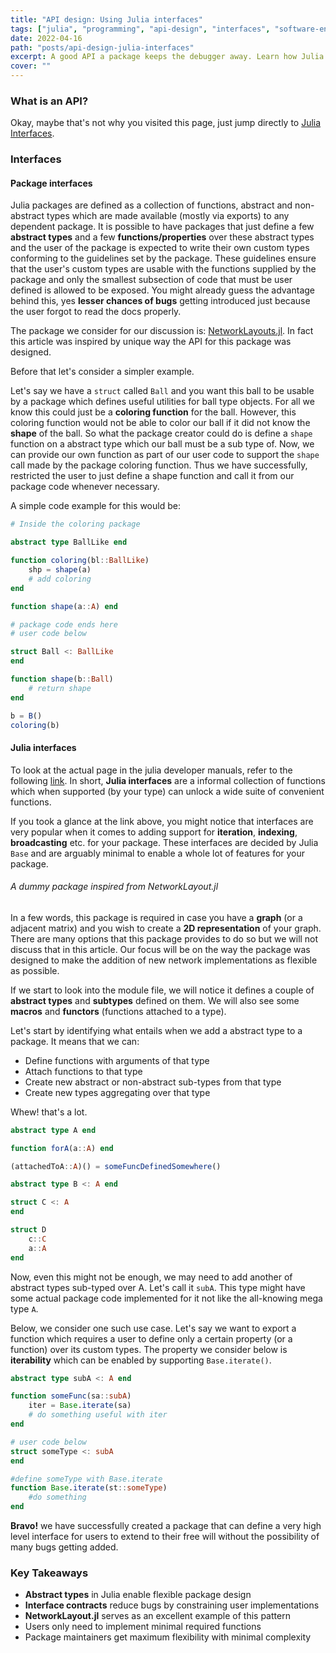 ```yaml
---
title: "API design: Using Julia interfaces"
tags: ["julia", "programming", "api-design", "interfaces", "software-engineering"]
date: 2022-04-16
path: "posts/api-design-julia-interfaces"
excerpt: A good API a package keeps the debugger away. Learn how Julia interfaces enable flexible package design.
cover: ""
---
```


### What is an API?

Okay, maybe that's not why you visited this page, just jump directly to [Julia Interfaces](#julia-interfaces).

### Interfaces

#### Package interfaces

Julia packages are defined as a collection of functions, abstract and non-abstract types which are made available (mostly via exports) to any dependent package. It is possible to have packages that just define a few **abstract types** and a few **functions/properties** over these abstract types and the user of the package is expected to write their own custom types conforming to the guidelines set by the package. These guidelines ensure that the user's custom types are usable with the functions supplied by the package and only the smallest subsection of code that must be user defined is allowed to be exposed. You might already guess the advantage behind this, yes **lesser chances of bugs** getting introduced just because the user forgot to read the docs properly.

The package we consider for our discussion is: [NetworkLayouts.jl](https://github.com/JuliaGraphs/NetworkLayout.jl). In fact this article was inspired by unique way the API for this package was designed.

Before that let's consider a simpler example.

Let's say we have a `struct` called `Ball` and you want this ball to be usable by a package which defines useful utilities for ball type objects. For all we know this could just be a **coloring function** for the ball. However, this coloring function would not be able to color our ball if it did not know the **shape** of the ball. So what the package creator could do is define a `shape` function on a abstract type which our ball must be a sub type of. Now, we can provide our own function as part of our user code to support the `shape` call made by the package coloring function. Thus we have successfully, restricted the user to just define a shape function and call it from our package code whenever necessary.

A simple code example for this would be:

```julia
# Inside the coloring package

abstract type BallLike end

function coloring(bl::BallLike)
    shp = shape(a)
    # add coloring
end

function shape(a::A) end

# package code ends here
# user code below

struct Ball <: BallLike
end

function shape(b::Ball) 
    # return shape
end

b = B()
coloring(b)
```

#### Julia interfaces

To look at the actual page in the julia developer manuals, refer to the following [link](https://docs.julialang.org/en/v1/manual/interfaces/#man-interface-iteration). In short, **Julia interfaces** are a informal collection of functions which when supported (by your type) can unlock a wide suite of convenient functions.

If you took a glance at the link above, you might notice that interfaces are very popular when it comes to adding support for **iteration**, **indexing**, **broadcasting** etc. for your package. These interfaces are decided by Julia `Base` and are arguably minimal to enable a whole lot of features for your package.

###### A dummy package inspired from NetworkLayout.jl

In a few words, this package is required in case you have a **graph** (or a adjacent matrix) and you wish to create a **2D representation** of your graph. There are many options that this package provides to do so but we will not discuss that in this article. Our focus will be on the way the package was designed to make the addition of new network implementations as flexible as possible.

If we start to look into the module file, we will notice it defines a couple of **abstract types** and **subtypes** defined on them. We will also see some **macros** and **functors** (functions attached to a type).

Let's start by identifying what entails when we add a abstract type to a package. It means that we can:
- Define functions with arguments of that type
- Attach functions to that type  
- Create new abstract or non-abstract sub-types from that type
- Create new types aggregating over that type

Whew! that's a lot.

```julia
abstract type A end

function forA(a::A) end

(attachedToA::A)() = someFuncDefinedSomewhere()

abstract type B <: A end

struct C <: A
end

struct D
    c::C
    a::A
end
```

Now, even this might not be enough, we may need to add another of abstract types sub-typed over A. Let's call it `subA`. This type might have some actual package code implemented for it not like the all-knowing mega type `A`.

Below, we consider one such use case. Let's say we want to export a function which requires a user to define only a certain property (or a function) over its custom types. The property we consider below is **iterability** which can be enabled by supporting `Base.iterate()`.

```julia
abstract type subA <: A end

function someFunc(sa::subA)
    iter = Base.iterate(sa)
    # do something useful with iter
end

# user code below
struct someType <: subA
end

#define someType with Base.iterate
function Base.iterate(st::someType)
    #do something
end
```

**Bravo!** we have successfully created a package that can define a very high level interface for users to extend to their free will without the possibility of many bugs getting added.

### Key Takeaways

- **Abstract types** in Julia enable flexible package design
- **Interface contracts** reduce bugs by constraining user implementations  
- **NetworkLayout.jl** serves as an excellent example of this pattern
- Users only need to implement minimal required functions
- Package maintainers get maximum flexibility with minimal complexity